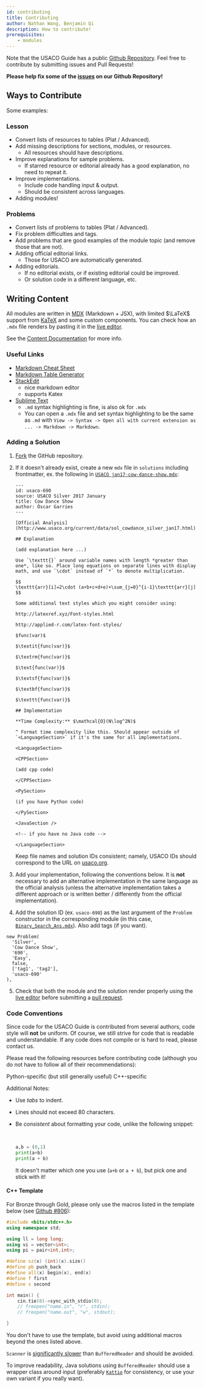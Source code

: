 ```yaml
---
id: contributing
title: Contributing
author: Nathan Wang, Benjamin Qi
description: How to contribute!
prerequisites:
	- modules
---
```


Note that the USACO Guide has a public [Github Repository](https://github.com/cpinitiative/usaco-guide). Feel free to contribute by submitting issues and Pull Requests!

**Please help fix some of the [issues](https://github.com/cpinitiative/usaco-guide/issues) on our Github Repository!**

<!--
If you're interested in joining the team, please fill out this [Google form](https://docs.google.com/forms/d/e/1FAIpQLSew7yq-8osY-IAxHRXX0_g-C747t7778aDuz-Crz6f77AuABA/viewform?usp=sf_link). -->

<!-- Please use the "Contact Us" form to get started and mention **what specifically you intend to contribute**.  -->

## Ways to Contribute

Some examples:

### Lesson

- Convert lists of resources to tables (Plat / Advanced).
- Add missing descriptions for sections, modules, or resources.
	- All resources should have descriptions.
- Improve explanations for sample problems.
	- If starred resource or editorial already has a good explanation, no need to repeat it.
- Improve implementations.
	- Include code handling input & output.
	- Should be consistent across languages.
- Adding modules!

### Problems

- Convert lists of problems to tables (Plat / Advanced).
- Fix problem difficulties and tags.
- Add problems that are good examples of the module topic (and remove those that are not).
- Adding official editorial links.
	- Those for USACO are automatically generated.
- Adding editorials.
	- If no editorial exists, or if existing editorial could be improved.
	- Or solution code in a different language, etc.

<!-- - Don't link CF if it's already included in "Contest Materials." -->

## Writing Content

All modules are written in [MDX](https://mdxjs.com/) (Markdown + JSX), with limited $\LaTeX$ support from [KaTeX](https://katex.org/) and some custom components. You can check how an `.mdx` file renders by pasting it in the [live editor](/liveupdate).

See the [Content Documentation](https://github.com/cpinitiative/usaco-guide/blob/master/docs/Content%20Documentation.md) for more info.

### Useful Links

- [Markdown Cheat Sheet](https://www.markdownguide.org/cheat-sheet/)
- [Markdown Table Generator](https://www.tablesgenerator.com/markdown_tables)
- [StackEdit](https://stackedit.io/)
	- nice markdown editor
	- supports Katex
- [Sublime Text](https://www.sublimetext.com/)
	- `.md` syntax highlighting is fine, is also ok for `.mdx`
	- You can open a `.mdx` file and set syntax highlighting to be the same as `.md` with `View -> Syntax -> Open all with current extension as ... -> Markdown -> Markdown`.

### Adding a Solution

1. [Fork](https://docs.github.com/en/free-pro-team@latest/desktop/contributing-and-collaborating-using-github-desktop/cloning-and-forking-repositories-from-github-desktop) the GitHub repository.

2. If it doesn't already exist, create a new `mdx` file in `solutions` including frontmatter, ex. the following in [`USACO jan17-cow-dance-show.mdx`](https://github.com/cpinitiative/usaco-guide/blob/master/solutions/USACO%20jan17-cow-dance-show.mdx):

	```
	---
	id: usaco-690
	source: USACO Silver 2017 January
	title: Cow Dance Show
	author: Óscar Garries
	---

	[Official Analysis](http://www.usaco.org/current/data/sol_cowdance_silver_jan17.html)

	## Explanation

	(add explanation here ...)

	Use `\texttt{}` around variable names with length *greater than one*, like so. Place long equations on separate lines with display math, and use `\cdot` instead of `*` to denote multiplication.

	$$
	\texttt{arr}[i]=2\cdot (a+b+c+d+e)+\sum_{j=0}^{i-1}\texttt{arr}[j]
	$$

	Some additional text styles which you might consider using:

	http://latexref.xyz/Font-styles.html

	http://applied-r.com/latex-font-styles/

	$func(var)$

	$\textit{func(var)}$

	$\textrm{func(var)}$

	$\text{func(var)}$

	$\textsf{func(var)}$

	$\textbf{func(var)}$

	$\texttt{func(var)}$

	## Implementation
	
	**Time Complexity:** $\mathcal{O}(N\log^2N)$

	^ Format time complexity like this. Should appear outside of `<LanguageSection>` if it's the same for all implementations.

	<LanguageSection>

	<CPPSection>

	(add cpp code)
	
	</CPPSection>

	<PySection>

	(if you have Python code)

	</PySection>

	<JavaSection />

	<!-- if you have no Java code -->

	</LanguageSection>
	```

	Keep file names and solution IDs consistent; namely, USACO IDs should correspond to the URL on [usaco.org](http://www.usaco.org/index.php?page=viewproblem2&cpid=690).

3. Add your implementation, following the conventions below. It is **not** necessary to add an alternative implementation in the same language as the official analysis (unless the alternative implementation takes a different approach or is written better / differently from the official implementation).

4. Add the solution ID (ex. `usaco-690`) as the last argument of the `Problem` constructor in the corresponding module (in this case, [`Binary_Search_Ans.mdx`](https://github.com/cpinitiative/usaco-guide/blob/master/content/3_Silver/Binary_Search_Ans.mdx)). Also add tags (if you want).

  ```
  new Problem(
    'Silver',
    'Cow Dance Show',
    '690',
    'Easy',
    false,
    ['tag1', 'tag2'],
    'usaco-690'
  ),
  ```

5. Check that both the module and the solution render properly using the [live editor](/liveupdate/) before submitting a [pull request](https://docs.github.com/en/free-pro-team@latest/github/collaborating-with-issues-and-pull-requests/about-pull-requests).

### Code Conventions

Since code for the USACO Guide is contributed from several authors, code style will **not** be uniform. Of course, we still strive for code that is readable and understandable. If any code does not compile or is hard to read, please contact us.

Please read the following resources before contributing code (although you do not have to follow all of their recommendations):

<Resources>
	<Resource
		source="MIT"
		title="Course Notes: Style"
		url="https://py.mit.edu/fall20/notes/style"
		starred
	>
		Python-specific (but still generally useful)
	</Resource>
	<Resource
		source="CF"
		title="Swift - Competitive C++ Manifesto"
		url="64218"
		starred
	>
		C++-specific
	</Resource>
</Resources>

Additional Notes:

- Use _tabs_ to indent.
- Lines should not exceed 80 characters.
- Be *consistent* about formatting your code, unlike the following snippet:

  <br />

  ```py
  a,b = (0,1)
  print(a+b)
  print(a + b)
  ```

  It doesn't matter which one you use (`a+b` or `a + b`), but pick one and stick with it!

<LanguageSection>

<CPPSection>

#### C++ Template

For Bronze through Gold, please only use the macros listed in the template below (see [Github #806](https://github.com/cpinitiative/usaco-guide/issues/806)):

```cpp
#include <bits/stdc++.h>
using namespace std;

using ll = long long;
using vi = vector<int>;
using pi = pair<int,int>;

#define sz(x) (int)(x).size()
#define pb push_back
#define all(x) begin(x), end(x)
#define f first
#define s second

int main() {
    cin.tie(0)->sync_with_stdio(0); 
    // freopen("name.in", "r", stdin); 
    // freopen("name.out", "w", stdout);

}
```

You don't have to use the template, but avoid using additional macros beyond the ones listed above.

</CPPSection>

<JavaSection>

<Info title="Java I/O">

`Scanner` is [significantly slower](/general/fast-io?lang=java#fast-input) than `BufferedReader` and should be avoided.

To improve readability, Java solutions using `BufferedReader` should use a wrapper class around input (preferably [`Kattio`](/general/io?lang=java#io-template) for consistency, or use your own variant if you really want). 

</Info>

</JavaSection>

<PySection />

</LanguageSection>
